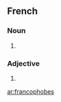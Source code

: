 {{also|Francophobes}}
==French==

===Noun===
{{infl|fr|plural}} {{m|f|p}}

# {{plural of|[[francophobes]]|lang=fr}}

===Adjective===
{{fr-adj-form|m|f|p}}

# {{form of|plural form|[[francophobes]]}}

[[ar:francophobes]]